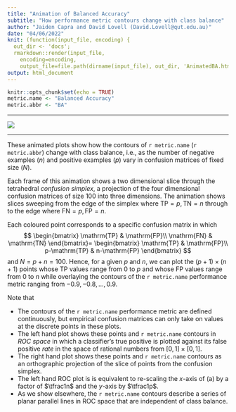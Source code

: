 ```yaml
---
title: "Animation of Balanced Accuracy"
subtitle: "How performance metric contours change with class balance"
author: "Jaiden Capra and David Lovell (David.Lovell@qut.edu.au)"
date: "04/06/2022"
knit: (function(input_file, encoding) {
  out_dir <- 'docs';
  rmarkdown::render(input_file,
    encoding=encoding,
    output_file=file.path(dirname(input_file), out_dir, 'AnimatedBA.html'))})
output: html_document
---
```


```r
knitr::opts_chunk$set(echo = TRUE)
metric.name <- "Balanced Accuracy"
metric.abbr <- "BA"
```

---

![](docs/images/J.gif)

---

These animated plots show how the contours of `r metric.name` (`r metric.abbr`) change with class balance, i.e., as the number of negative examples ($n$) and positive examples ($p$) vary in confusion matrices of fixed size ($N$). 

Each frame of this animation shows a two dimensional slice through the tetrahedral _confusion simplex_, a projection of the four dimensional confusion matrices of size $100$ into three dimensions. The animation shows slices sweeping from the edge of the simplex where $\mathrm{TP}=p, \mathrm{TN}=n$ through to the edge where $\mathrm{FN}=p, \mathrm{FP}=n$.

Each coloured point corresponds to a specific confusion matrix in which 
$$
\begin{bmatrix}
\mathrm{TP} & \mathrm{FP}\\
\mathrm{FN} & \mathrm{TN}
\end{bmatrix}=
\begin{bmatrix}
\mathrm{TP} & \mathrm{FP}\\
p-\mathrm{TP} & n-\mathrm{FP}
\end{bmatrix}
$$
and $N=p+n=100$. Hence, for a given $p$ and $n$, we can plot the $(p+1)\times(n+1)$ points
whose $\mathrm{TP}$ values range from $0$ to $p$ and
whose $\mathrm{FP}$ values range from $0$ to $n$ while overlaying the contours of the `r metric.name` performance metric ranging from $-0.9, -0.8, \dots, 0.9$.

Note that

* The contours of the `r metric.name` performance metric are defined continuously, but empirical confusion matrices can only take on values at the discrete points in these plots.
* The left hand plot shows these points and `r metric.name` contours in _ROC space_ in which  a classifier's true positive \textit{rate} is plotted against its false positive _rate_ in the space of rational numbers from $[0,1]\times[0,1]$.
* The right hand plot shows these points and `r metric.name` contours as an orthographic projection of the slice of points from the confusion simplex.
* The left hand ROC plot is is equivalent to re-scaling the $x$-axis of (a) by a factor of $\tfrac1n$ and the $y$-axis by $\tfrac1p$.
* As we show elsewhere, the `r metric.name` contours describe a series of planar parallel lines in ROC space that are independent of class balance.
